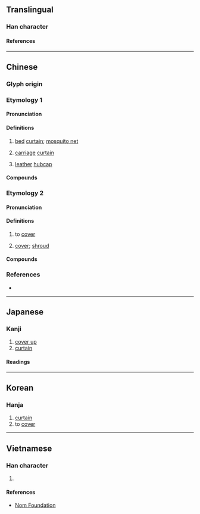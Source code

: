{{also|帱}}
{{character info}}
==Translingual==

===Han character===
{{Han char|rn=50|rad=巾|as=14|sn=17|four=44241|canj=LBGNI|ids=⿰巾壽}}

====References====
{{Han ref|kx=0338.010|dkj=09127|dj=0644.300|hdz=10757.010|uh=5E6C}}

----

==Chinese==
{{zh-forms|s=帱}}

===Glyph origin===
{{Han etym}}

===Etymology 1===

====Pronunciation====
{{zh-pron
|m=chóu
|c=cau4
|mc=1
|oc=2
|cat=n
}}

====Definitions====
{{zh-hanzi}}

# {{lb|zh|literary}} [[bed]] [[curtain]]; [[mosquito net]]
# {{lb|zh|literary}} [[carriage]] [[curtain]]
# {{lb|zh|literary}} [[leather]] [[hubcap]]

====Compounds====
{{zh-der|同衾幬}}

===Etymology 2===

====Pronunciation====
{{zh-pron
|m=dào
|c=dou6,tou4
|mc=2
|oc=1
|cat=v,n
}}

====Definitions====
{{zh-hanzi}}

# {{lb|zh|literary|{{n-g|alt. form {{zh-l|燾|tr=-}}}}}} to [[cover]]
# {{lb|zh|literary}} [[cover]]; [[shroud]]

====Compounds====
{{zh-der|覆幬}}

===References===
* {{R:yue:mfccd}}

----

==Japanese==

===Kanji===
{{ja-kanji|grade=|rs=巾14}}

# [[cover up]]
# [[curtain]]

====Readings====
{{ja-readings
|on=ちゅう, じゅ, とう, どう
|kun=とばり
}}

----

==Korean==

===Hanja===
{{ko-hanja|주}}

# [[curtain]]
# to [[cover]]

----

==Vietnamese==

===Han character===
{{vi-readings|rs=巾14|reading=[[đáo]], [[trù]]}}

# {{rfdef|vi|sort=巾14}}

====References====
* [http://nomfoundation.org/common/nom_details.php?codepoint=5e6c Nom Foundation]